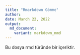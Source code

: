 ```yaml
---
title: "Rmarkdown Gömme"
author: 
date: March 22, 2022
output: 
  md_document:
    variant: markdown_mmd
---
```


Bu dosya rmd türünde bir içeriktir.

